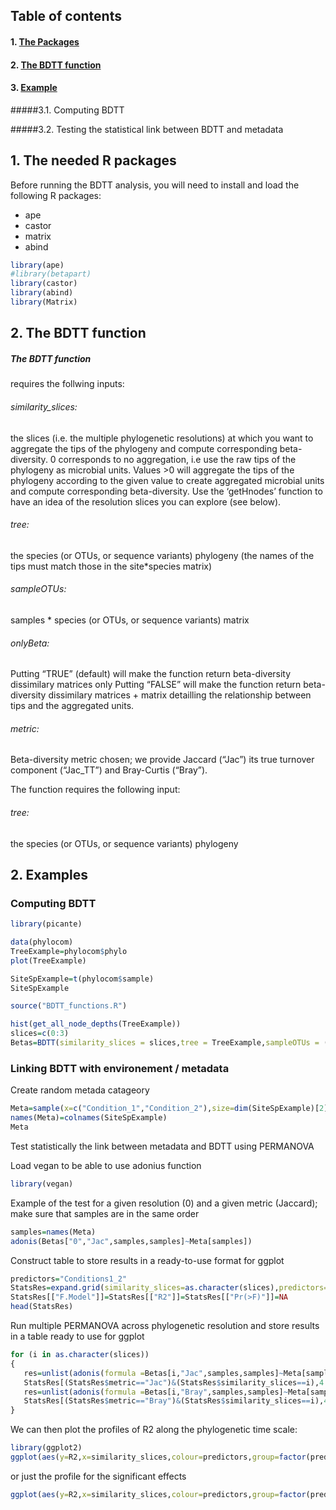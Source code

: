## Table of contents

#### 1. [The Packages](#Packages)

#### 2. [The BDTT function](#Functions)

#### 3. [Example](#Example)

#####3.1. Computing BDTT

#####3.2. Testing the statistical link between BDTT and metadata



## 1. The needed R packages <a name="Packages"></a>

Before running the BDTT analysis, you will need to install and load the following R packages: 

* ape
* castor
* matrix 
* abind

```r
library(ape)
#library(betapart)
library(castor)
library(abind)
library(Matrix)
```


## 2. The BDTT function <a name="Functions"></a>

##### The BDTT function 
requires the follwing inputs: 

###### similarity_slices:
the slices (i.e. the multiple phylogenetic resolutions) at which you want to aggregate the tips of the phylogeny and compute corresponding beta-diversity. 0 corresponds to no aggregation, i.e use the raw tips of the phylogeny as microbial units. Values >0 will aggregate the tips of the phylogeny according to the given value to create aggregated microbial units and compute corresponding beta-diversity. Use the 'getHnodes' function to have an idea of the resolution slices you can explore (see below). 

###### tree: 
the species (or OTUs, or sequence variants) phylogeny (the names of the tips must match those in the site*species matrix)

###### sampleOTUs:
samples * species (or OTUs, or sequence variants) matrix

###### onlyBeta: 
Putting "TRUE" (default) will make the function return beta-diversity dissimilary matrices only
Putting "FALSE" will make the function return beta-diversity dissimilary matrices + matrix detailling the relationship between tips and the aggregated units. 

###### metric:
Beta-diversity metric chosen; we provide Jaccard ("Jac") its true turnover component ("Jac_TT") and Bray-Curtis ("Bray"). 

The function requires the following input: 

###### tree: 
the species (or OTUs, or sequence variants) phylogeny

## 2. Examples <a name="Example"></a>

### Computing BDTT

```r
library(picante)

data(phylocom)
TreeExample=phylocom$phylo
plot(TreeExample)

SiteSpExample=t(phylocom$sample)
SiteSpExample

source("BDTT_functions.R")

hist(get_all_node_depths(TreeExample))
slices=c(0:3)
Betas=BDTT(similarity_slices = slices,tree = TreeExample,sampleOTUs = (SiteSpExample))
```


### Linking BDTT with environement / metadata

Create random metada catageory 

```r
Meta=sample(x=c("Condition_1","Condition_2"),size=dim(SiteSpExample)[2],replace = T) 
names(Meta)=colnames(SiteSpExample)
Meta
```

Test statistically the link between metadata and BDTT using PERMANOVA

Load vegan to be able to use adonius function

```r
library(vegan)
```

Example of the test for a given resolution (0) and a given metric (Jaccard); make sure that samples are in the same order

```r
samples=names(Meta)
adonis(Betas["0","Jac",samples,samples]~Meta[samples])
```

Construct table to store results in a ready-to-use format for ggplot


```r
predictors="Conditions1_2"
StatsRes=expand.grid(similarity_slices=as.character(slices),predictors=predictors,metric=c("Jac","Bray"))
StatsRes[["F.Model"]]=StatsRes[["R2"]]=StatsRes[["Pr(>F)"]]=NA
head(StatsRes)
```

Run multiple PERMANOVA across phylogenetic resolution and store results in a table ready to use for ggplot

```r
for (i in as.character(slices))
{
   res=unlist(adonis(formula =Betas[i,"Jac",samples,samples]~Meta[samples])$aov.tab[1,c(6,5,4)])
   StatsRes[(StatsRes$metric=="Jac")&(StatsRes$similarity_slices==i),4:6]=res
   res=unlist(adonis(formula =Betas[i,"Bray",samples,samples]~Meta[samples])$aov.tab[1,c(6,5,4)])
   StatsRes[(StatsRes$metric=="Bray")&(StatsRes$similarity_slices==i),4:6]=res
}
```

We can then plot the profiles of R2 along the phylogenetic time scale:

```r
library(ggplot2)
ggplot(aes(y=R2,x=similarity_slices,colour=predictors,group=factor(predictors)),data=StatsRes)+geom_point()+geom_line()+facet_wrap(~metric)
```

or just the profile for the significant effects

```r
ggplot(aes(y=R2,x=similarity_slices,colour=predictors,group=factor(predictors)),data=StatsRes[StatsRes$`Pr(>F)`<.05,])+geom_point()+geom_line()+facet_wrap(~metric)
```

